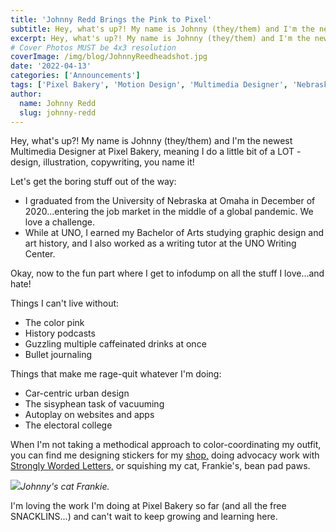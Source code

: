 ```yaml
---
title: 'Johnny Redd Brings the Pink to Pixel'
subtitle: Hey, what's up?! My name is Johnny (they/them) and I'm the newest Multimedia Designer at Pixel Bakery.
excerpt: Hey, what's up?! My name is Johnny (they/them) and I'm the newest Multimedia Designer at Pixel Bakery.
# Cover Photos MUST be 4x3 resolution
coverImage: /img/blog/JohnnyReedheadshot.jpg
date: '2022-04-13'
categories: ['Announcements']
tags: ['Pixel Bakery', 'Motion Design', 'Multimedia Designer', 'Nebraska']
author:
  name: Johnny Redd
  slug: johnny-redd
---
```


Hey, what's up?! My name is Johnny (they/them) and I'm the newest Multimedia Designer at Pixel Bakery, meaning I do a little bit of a LOT - design, illustration, copywriting, you name it!

Let's get the boring stuff out of the way:

- I graduated from the University of Nebraska at Omaha in December of 2020...entering the job market in the middle of a global pandemic. We love a challenge.
- While at UNO, I earned my Bachelor of Arts studying graphic design and art history, and I also worked as a writing tutor at the UNO Writing Center.

Okay, now to the fun part where I get to infodump on all the stuff I love...and hate!

Things I can't live without:

- The color pink
- History podcasts
- Guzzling multiple caffeinated drinks at once
- Bullet journaling

Things that make me rage-quit whatever I'm doing:

- Car-centric urban design
- The sisyphean task of vacuuming
- Autoplay on websites and apps
- The electoral college

When I'm not taking a methodical approach to color-coordinating my outfit, you can find me designing stickers for my [shop,](https://www.etsy.com/shop/johnnyreddpdf) doing advocacy work with [Strongly Worded Letters,](https://www.instagram.com/stronglywordedomaha/) or squishing my cat, Frankie's, bean pad paws.

![](https://cdn.pixelbakery.com/img/blog/johnny's-cat-frankie.jpg)_Johnny's cat Frankie._

I'm loving the work I'm doing at Pixel Bakery so far (and all the free SNACKLINS...) and can't wait to keep growing and learning here.
